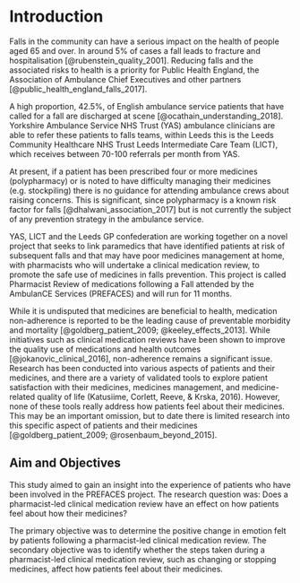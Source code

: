 # Introduction {-}

Falls in the community can have a serious impact on the health of people aged 65 and over. In around 5% of cases a fall leads to fracture and hospitalisation [@rubenstein_quality_2001]. Reducing falls and the associated risks to health is a priority for Public Health England, the Association of Ambulance Chief Executives and other partners [@public_health_england_falls_2017].

A high proportion, 42.5%, of English ambulance service patients that have called for a fall are discharged at scene [@ocathain_understanding_2018]. Yorkshire Ambulance Service NHS Trust (YAS) ambulance clinicians are able to refer these patients to falls teams, within Leeds this is the Leeds Community Healthcare NHS Trust Leeds Intermediate Care Team (LICT), which receives between 70-100 referrals per month from YAS.

At present, if a patient has been prescribed four or more medicines (polypharmacy) or is noted to have difficulty managing their medicines (e.g. stockpiling) there is no guidance for attending ambulance crews about raising concerns. This is significant, since polypharmacy is a known risk factor for falls [@dhalwani_association_2017] but is not currently the subject of any prevention strategy in the ambulance service.

YAS, LICT and the Leeds GP confederation are working together on a novel project that seeks to link paramedics that have identified patients at risk of subsequent falls and that may have poor medicines management at home, with pharmacists who will undertake a clinical medication review, to promote the safe use of medicines in falls prevention. This project is called Pharmacist Review of medications following a Fall attended by the AmbulanCE Services (PREFACES) and will run for 11 months.

While it is undisputed that medicines are beneficial to health, medication non-adherence is reported to be the leading cause of preventable morbidity and mortality [@goldberg_patient_2009; @keeley_effects_2013]. While initiatives such as clinical medication reviews have been shown to improve the quality use of medications and health outcomes [@jokanovic_clinical_2016], non-adherence remains a significant issue. Research has been conducted into various aspects of patients and their medicines, and there are a variety of validated tools to explore patient satisfaction with their medicines, medicines management, and medicine-related quality of life (Katusiime, Corlett, Reeve, & Krska, 2016). However, none of these tools really address how patients feel about their medicines. This may be an important omission, but to date there is limited research into this specific aspect of patients and their medicines [@goldberg_patient_2009; @rosenbaum_beyond_2015].


## Aim and Objectives {-}

This study aimed to gain an insight into the experience of patients who have been involved in the PREFACES project. 
The research question was: Does a pharmacist-led clinical medication review have an effect on how patients feel about how their medicines?

The primary objective was to determine the positive change in emotion felt by patients following a pharmacist-led clinical medication review. The secondary objective was to identify whether the steps taken during a pharmacist-led clinical medication review, such as changing or stopping medicines, affect how patients feel about their medicines.


